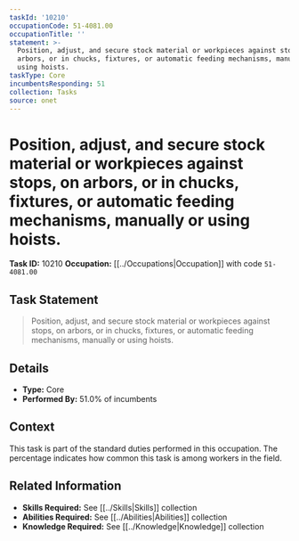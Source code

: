 ```yaml
---
taskId: '10210'
occupationCode: 51-4081.00
occupationTitle: ''
statement: >-
  Position, adjust, and secure stock material or workpieces against stops, on
  arbors, or in chucks, fixtures, or automatic feeding mechanisms, manually or
  using hoists.
taskType: Core
incumbentsResponding: 51
collection: Tasks
source: onet
---
```

# Position, adjust, and secure stock material or workpieces against stops, on arbors, or in chucks, fixtures, or automatic feeding mechanisms, manually or using hoists.

**Task ID:** 10210
**Occupation:** [[../Occupations|Occupation]] with code `51-4081.00`

## Task Statement

> Position, adjust, and secure stock material or workpieces against stops, on arbors, or in chucks, fixtures, or automatic feeding mechanisms, manually or using hoists.

## Details

- **Type:** Core
- **Performed By:** 51.0% of incumbents

## Context

This task is part of the standard duties performed in this occupation. The percentage indicates how common this task is among workers in the field.

## Related Information

- **Skills Required:** See [[../Skills|Skills]] collection
- **Abilities Required:** See [[../Abilities|Abilities]] collection
- **Knowledge Required:** See [[../Knowledge|Knowledge]] collection
